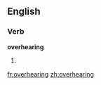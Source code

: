 ==English==

===Verb===
'''overhearing'''
# {{present participle of|overhear}}

[[fr:overhearing]]
[[zh:overhearing]]
